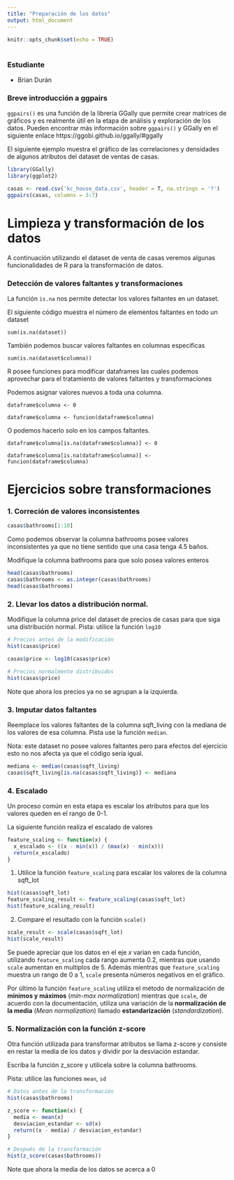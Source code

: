 ```yaml
---
title: "Preparación de los datos"
output: html_document
---
```


```r
knitr::opts_chunk$set(echo = TRUE)
```

# 


### Estudiante
* Brian Durán

### Breve introducción a ggpairs

`ggpairs()` es una función de la librería GGally que permite crear matrices de gráficos y es realmente útil en la etapa de análisis y exploración de los datos. Pueden encontrar más información sobre `ggpairs()` y GGally en el siguiente enlace https://ggobi.github.io/ggally/#ggally

El siguiente ejemplo muestra el gráfico de las correlaciones y densidades de algunos atributos del dataset de ventas de casas.

```r
library(GGally)
library(ggplot2)

casas <- read.csv('kc_house_data.csv', header = T, na.strings = '?')
ggpairs(casas, columns = 3:7)
```


# Limpieza y transformación de los datos

A continuación utilizando el dataset de venta de casas veremos algunas funcionalidades de R para la transformación de datos.

### Detección de valores faltantes y transformaciones

La función `is.na` nos permite detectar los valores faltantes en un dataset.

El siguiente código muestra el número de elementos faltantes en todo un dataset

`sum(is.na(dataset))`


También podemos buscar valores faltantes en columnas especificas

`sum(is.na(dataset$columna))`


R posee funciones para modificar dataframes las cuales podemos aprovechar para el tratamiento de valores faltantes y transformaciones

Podemos asignar valores nuevos a toda una columna.

`dataframe$columna <- 0`

`dataframe$columna <- funcion(dataframe$columna)`

O podemos hacerlo solo en los campos faltantes.

`dataframe$columna[is.na(dataframe$columna)] <- 0`

`dataframe$columna[is.na(dataframe$columna)] <- funcion(dataframe$columna)`

# Ejercicios sobre transformaciones

### 1. Correción de valores inconsistentes
```r
casas$bathrooms[1:10]
```
Como podemos observar la columna bathrooms posee valores inconsistentes ya que no tiene sentido que una casa tenga 4.5 baños. 

Modifique la columna bathrooms para que solo posea valores enteros

```r
head(casas$bathrooms)
casas$bathrooms <- as.integer(casas$bathrooms)
head(casas$bathrooms)
```


### 2. Llevar los datos a distribución normal.

Modifique la columna price del dataset de precios de casas para que siga una distribución normal. Pista: utilice la función `log10`

```r
# Precios antes de la modificación
hist(casas$price)

casas$price <- log10(casas$price)

# Precios normalmente distribuidos
hist(casas$price)
```

Note que ahora los precios ya no se agrupan a la izquierda.

### 3. Imputar datos faltantes

Reemplace los valores faltantes de la columna sqft_living con la mediana de los valores de esa columna. Pista use la función `median`.

Nota: este dataset no posee valores faltantes pero para efectos del ejercicio esto no nos afecta ya que el código sería igual.

```r
mediana <- median(casas$sqft_living)
casas$sqft_living[is.na(casas$sqft_living)] <- mediana
```


### 4. Escalado

Un proceso común en esta etapa es escalar los atributos para que los valores queden en el rango de 0-1.

La siguiente función realiza el escalado de valores

```r
feature_scaling <- function(x) {
  x_escalado <- ((x - min(x)) / (max(x) - min(x)))
  return(x_escalado)
}
```

1. Utilice la función `feature_scaling` para escalar los valores de la columna sqft_lot
```r
hist(casas$sqft_lot)
feature_scaling_result <- feature_scaling(casas$sqft_lot)
hist(feature_scaling_result)
```

2. Compare el resultado con la función `scale()`

```r
scale_result <- scale(casas$sqft_lot)
hist(scale_result)
```

Se puede apreciar que los datos en el eje $x$ varian en cada función, utilizando `feature_scaling` cada rango aumenta $0.2$, mientras que usando `scale` aumentan en multiplos de $5$. Además mientras que `feature_scaling` muestra un rango de 0 a 1, `scale` presenta números negativos en el gráfico.

Por último la función `feature_scaling` utiliza el método de normalización de **mínimos y máximos** (*min-max normalization*) mientras que `scale`, de acuerdo con la documentación, utiliza una variación de la **normalización de la media** (*Mean normalization*) llamado **estandarización** (*standardization*).


### 5. Normalización con la función z-score

Otra función utilizada para transformar atributos se llama z-score y consiste en restar la media de los datos y dividir por la desviación estandar.

Escriba la función z_score y utilicela sobre la columna bathrooms. 

Pista: utilice las funciones `mean`, `sd`

```r
# Datos antes de la transformación
hist(casas$bathrooms)

z_score <- function(x) {
  media <- mean(x)
  desviacion_estandar <- sd(x)
  return((x - media) / desviacion_estandar)
}

# Después de la transformación
hist(z_score(casas$bathrooms))

```

Note que ahora la media de los datos se acerca a 0




